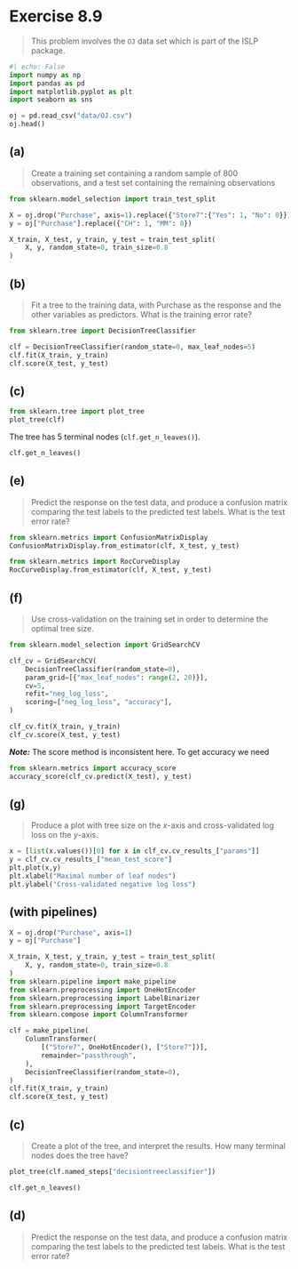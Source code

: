 # Exercise 8.9 {.unnumbered}
> This problem involves the `OJ` data set which is part of the ISLP
package.

```python
#| echo: False
import numpy as np
import pandas as pd
import matplotlib.pyplot as plt
import seaborn as sns
```


```python
oj = pd.read_csv("data/OJ.csv")
oj.head()
```

## (a)
> Create a training set containing a random sample of 800 observations, and a test set containing the remaining observations

```python
from sklearn.model_selection import train_test_split

X = oj.drop("Purchase", axis=1).replace({"Store7":{"Yes": 1, "No": 0}})
y = oj["Purchase"].replace({"CH": 1, "MM": 0})

X_train, X_test, y_train, y_test = train_test_split(
    X, y, random_state=0, train_size=0.8
)
```

## (b)
> Fit a tree to the training data, with Purchase as the response and the other variables as predictors. What is the training error rate?

```python
from sklearn.tree import DecisionTreeClassifier

clf = DecisionTreeClassifier(random_state=0, max_leaf_nodes=5)
clf.fit(X_train, y_train)
clf.score(X_test, y_test)
```


## (c)
```python
from sklearn.tree import plot_tree
plot_tree(clf)
```

The tree has $5$ terminal nodes (`clf.get_n_leaves()`). 

```python
clf.get_n_leaves()
```

## (e)
> Predict the response on the test data, and produce a confusion matrix comparing the test labels to the predicted test labels. What is the test error rate?

```python
from sklearn.metrics import ConfusionMatrixDisplay
ConfusionMatrixDisplay.from_estimator(clf, X_test, y_test)
```

```python
from sklearn.metrics import RocCurveDisplay
RocCurveDisplay.from_estimator(clf, X_test, y_test)
```

## (f)
> Use cross-validation on the training set in order to determine the optimal tree size.

```python
from sklearn.model_selection import GridSearchCV

clf_cv = GridSearchCV(
    DecisionTreeClassifier(random_state=0),
    param_grid=[{"max_leaf_nodes": range(2, 20)}],
    cv=5,
    refit="neg_log_loss",
    scoring=["neg_log_loss", "accuracy"],
)

clf_cv.fit(X_train, y_train)
clf_cv.score(X_test, y_test)
```

***Note:*** The score method is inconsistent here. To get accuracy we need

```python
from sklearn.metrics import accuracy_score
accuracy_score(clf_cv.predict(X_test), y_test)
```

## (g)
> Produce a plot with tree size on the $x$-axis and cross-validated
log loss on the $y$-axis.

```python
x = [list(x.values())[0] for x in clf_cv.cv_results_["params"]]
y = clf_cv.cv_results_["mean_test_score"]
plt.plot(x,y)
plt.xlabel("Maximal number of leaf nodes")
plt.ylabel("Cross-validated negative log loss")
```



## (with pipelines)
```python
X = oj.drop("Purchase", axis=1)
y = oj["Purchase"]

X_train, X_test, y_train, y_test = train_test_split(
    X, y, random_state=0, train_size=0.8
)
from sklearn.pipeline import make_pipeline
from sklearn.preprocessing import OneHotEncoder
from sklearn.preprocessing import LabelBinarizer
from sklearn.preprocessing import TargetEncoder
from sklearn.compose import ColumnTransformer

clf = make_pipeline(
    ColumnTransformer(
        [("Store7", OneHotEncoder(), ["Store7"])],
        remainder="passthrough",
    ),
    DecisionTreeClassifier(random_state=0),
)
clf.fit(X_train, y_train)
clf.score(X_test, y_test)
```

## (c)
> Create a plot of the tree, and interpret the results. How many terminal nodes does the tree have?


```python

plot_tree(clf.named_steps["decisiontreeclassifier"])
```


```python
clf.get_n_leaves()
```

## (d)
> Predict the response on the test data, and produce a confusion matrix comparing the test labels to the predicted test labels. What is the test error rate?


```python

```